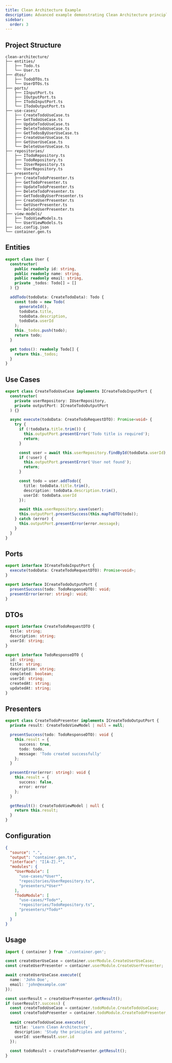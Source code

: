```yaml
---
title: Clean Architecture Example
description: Advanced example demonstrating Clean Architecture principles with use cases, ports, adapters, and presenters
sidebar:
  order: 3
---
```


## Project Structure

```
clean-architecture/
├── entities/
│   ├── Todo.ts
│   └── User.ts
├── dtos/
│   ├── TodoDTOs.ts
│   └── UserDTOs.ts
├── ports/
│   ├── IInputPort.ts
│   ├── IOutputPort.ts
│   ├── ITodoInputPort.ts
│   └── ITodoOutputPort.ts
├── use-cases/
│   ├── CreateTodoUseCase.ts
│   ├── GetTodoUseCase.ts
│   ├── UpdateTodoUseCase.ts
│   ├── DeleteTodoUseCase.ts
│   ├── GetTodosByUserUseCase.ts
│   ├── CreateUserUseCase.ts
│   ├── GetUserUseCase.ts
│   └── DeleteUserUseCase.ts
├── repositories/
│   ├── ITodoRepository.ts
│   ├── TodoRepository.ts
│   ├── IUserRepository.ts
│   └── UserRepository.ts
├── presenters/
│   ├── CreateTodoPresenter.ts
│   ├── GetTodoPresenter.ts
│   ├── UpdateTodoPresenter.ts
│   ├── DeleteTodoPresenter.ts
│   ├── GetTodosByUserPresenter.ts
│   ├── CreateUserPresenter.ts
│   ├── GetUserPresenter.ts
│   └── DeleteUserPresenter.ts
├── view-models/
│   ├── TodoViewModels.ts
│   └── UserViewModels.ts
├── ioc.config.json
└── container.gen.ts
```

## Entities

```typescript
export class User {
  constructor(
    public readonly id: string,
    public readonly name: string,
    public readonly email: string,
    private _todos: Todo[] = []
  ) {}

  addTodo(todoData: CreateTodoData): Todo {
    const todo = new Todo(
      generateId(),
      todoData.title,
      todoData.description,
      todoData.userId
    );
    this._todos.push(todo);
    return todo;
  }

  get todos(): readonly Todo[] {
    return this._todos;
  }
}
```

## Use Cases

```typescript
export class CreateTodoUseCase implements ICreateTodoInputPort {
  constructor(
    private userRepository: IUserRepository,
    private outputPort: ICreateTodoOutputPort
  ) {}

  async execute(todoData: CreateTodoRequestDTO): Promise<void> {
    try {
      if (!todoData.title.trim()) {
        this.outputPort.presentError('Todo title is required');
        return;
      }

      const user = await this.userRepository.findById(todoData.userId);
      if (!user) {
        this.outputPort.presentError('User not found');
        return;
      }

      const todo = user.addTodo({
        title: todoData.title.trim(),
        description: todoData.description.trim(),
        userId: todoData.userId
      });

      await this.userRepository.save(user);
      this.outputPort.presentSuccess(this.mapToDTO(todo));
    } catch (error) {
      this.outputPort.presentError(error.message);
    }
  }
}
```

## Ports

```typescript
export interface ICreateTodoInputPort {
  execute(todoData: CreateTodoRequestDTO): Promise<void>;
}

export interface ICreateTodoOutputPort {
  presentSuccess(todo: TodoResponseDTO): void;
  presentError(error: string): void;
}
```

## DTOs

```typescript
export interface CreateTodoRequestDTO {
  title: string;
  description: string;
  userId: string;
}

export interface TodoResponseDTO {
  id: string;
  title: string;
  description: string;
  completed: boolean;
  userId: string;
  createdAt: string;
  updatedAt: string;
}
```

## Presenters

```typescript
export class CreateTodoPresenter implements ICreateTodoOutputPort {
  private result: CreateTodoViewModel | null = null;

  presentSuccess(todo: TodoResponseDTO): void {
    this.result = {
      success: true,
      todo: todo,
      message: 'Todo created successfully'
    };
  }

  presentError(error: string): void {
    this.result = {
      success: false,
      error: error
    };
  }

  getResult(): CreateTodoViewModel | null {
    return this.result;
  }
}
```

## Configuration

```json
{
  "source": ".",
  "output": "container.gen.ts",
  "interface": "I[A-Z].*",
  "modules": {
    "UserModule": [
      "use-cases/*User*",
      "repositories/UserRepository.ts",
      "presenters/*User*"
    ],
    "TodoModule": [
      "use-cases/*Todo*",
      "repositories/TodoRepository.ts",
      "presenters/*Todo*"
    ]
  }
}
```

## Usage

```typescript
import { container } from './container.gen';

const createUserUseCase = container.userModule.CreateUserUseCase;
const createUserPresenter = container.userModule.CreateUserPresenter;

await createUserUseCase.execute({
  name: 'John Doe',
  email: 'john@example.com'
});

const userResult = createUserPresenter.getResult();
if (userResult?.success) {
  const createTodoUseCase = container.todoModule.CreateTodoUseCase;
  const createTodoPresenter = container.todoModule.CreateTodoPresenter;
  
  await createTodoUseCase.execute({
    title: 'Learn Clean Architecture',
    description: 'Study the principles and patterns',
    userId: userResult.user.id
  });
  
  const todoResult = createTodoPresenter.getResult();
}
```